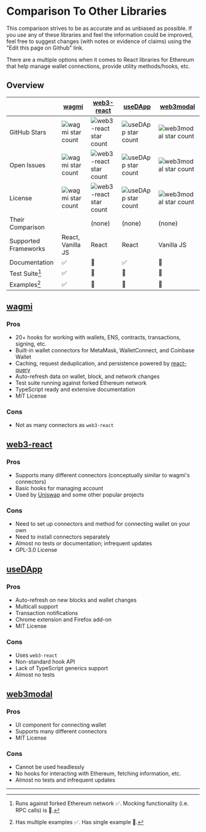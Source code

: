 
# Comparison To Other Libraries

<Callout emoji="👀">
  This comparison strives to be as accurate and as unbiased as possible. If you
  use any of these libraries and feel the information could be improved, feel
  free to suggest changes (with notes or evidence of claims) using the "Edit
  this page on Github" link.
</Callout>

There are a multiple options when it comes to React libraries for Ethereum that help manage wallet connections, provide utility methods/hooks, etc.

## Overview

|                      | [wagmi](https://github.com/tmm/wagmi)                                                     | [web3-react](https://github.com/NoahZinsmeister/web3-react)                                                     | [useDApp](https://github.com/EthWorks/useDApp)                                                     | [web3modal](https://github.com/Web3Modal/web3modal)                                                     |
| -------------------- | ----------------------------------------------------------------------------------------- | --------------------------------------------------------------------------------------------------------------- | -------------------------------------------------------------------------------------------------- | ------------------------------------------------------------------------------------------------------- |
| GitHub Stars         | ![wagmi star count](https://img.shields.io/github/stars/tmm/wagmi?colorB=3fba11&label=)   | ![web3-react star count](https://img.shields.io/github/stars/NoahZinsmeister/web3-react?colorB=3fba11&label=)   | ![useDApp star count](https://img.shields.io/github/stars/EthWorks/useDApp?colorB=3fba11&label=)   | ![web3modal star count](https://img.shields.io/github/stars/Web3Modal/web3modal?colorB=3fba11&label=)   |
| Open Issues          | ![wagmi star count](https://img.shields.io/github/issues/tmm/wagmi?colorB=3fba11&label=)  | ![web3-react star count](https://img.shields.io/github/issues/NoahZinsmeister/web3-react?colorB=3fba11&label=)  | ![useDApp star count](https://img.shields.io/github/issues/EthWorks/useDApp?colorB=3fba11&label=)  | ![web3modal star count](https://img.shields.io/github/issues/Web3Modal/web3modal?colorB=3fba11&label=)  |
| License              | ![wagmi star count](https://img.shields.io/github/license/tmm/wagmi?colorB=3fba11&label=) | ![web3-react star count](https://img.shields.io/github/license/NoahZinsmeister/web3-react?colorB=3fba11&label=) | ![useDApp star count](https://img.shields.io/github/license/EthWorks/useDApp?colorB=3fba11&label=) | ![web3modal star count](https://img.shields.io/github/license/Web3Modal/web3modal?colorB=3fba11&label=) |
| Their Comparison     |                                                                                           | (none)                                                                                                          | (none)                                                                                             | (none)                                                                                                  |
| Supported Frameworks | React, Vanilla JS                                                                         | React                                                                                                           | React                                                                                              | Vanilla JS                                                                                              |
| Documentation        | ✅                                                                                        | 🛑                                                                                                              | ✅                                                                                                 | 🛑                                                                                                      |
| Test Suite[^1]       | ✅                                                                                        | 🔶                                                                                                              | 🔶                                                                                                 | 🛑                                                                                                      |
| Examples[^2]         | ✅                                                                                        | 🔶                                                                                                              | 🛑                                                                                                 | 🔶                                                                                                      |

## [wagmi](https://github.com/tmm/wagmi)

### Pros

- 20+ hooks for working with wallets, ENS, contracts, transactions, signing, etc.
- Built-in wallet connectors for MetaMask, WalletConnect, and Coinbase Wallet
- Caching, request deduplication, and persistence powered by [react-query](https://github.com/tannerlinsley/react-query)
- Auto-refresh data on wallet, block, and network changes
- Test suite running against forked Ethereum network
- TypeScript ready and extensive documentation
- MIT License

### Cons

- Not as many connectors as `web3-react`

## [web3-react](https://github.com/NoahZinsmeister/web3-react)

### Pros

- Supports many different connectors (conceptually similar to wagmi's connectors)
- Basic hooks for managing account
- Used by [Uniswap](https://uniswap.org) and some other popular projects

### Cons

- Need to set up connectors and method for connecting wallet on your own
- Need to install connectors separately
- Almost no tests or documentation; infrequent updates
- GPL-3.0 License

## [useDApp](https://github.com/EthWorks/useDApp)

### Pros

- Auto-refresh on new blocks and wallet changes
- Multicall support
- Transaction notifications
- Chrome extension and Firefox add-on
- MIT License

### Cons

- Uses `web3-react`
- Non-standard hook API
- Lack of TypeScript generics support
- Almost no tests

## [web3modal](https://github.com/Web3Modal/web3modal)

### Pros

- UI component for connecting wallet
- Supports many different connectors
- MIT License

### Cons

- Cannot be used headlessly
- No hooks for interacting with Ethereum, fetching information, etc.
- Almost no tests and infrequent updates

---

[^1]: Runs against forked Ethereum network ✅. Mocking functionality (i.e. RPC calls) is 🔶.
[^2]: Has multiple examples ✅. Has single example 🔶.
